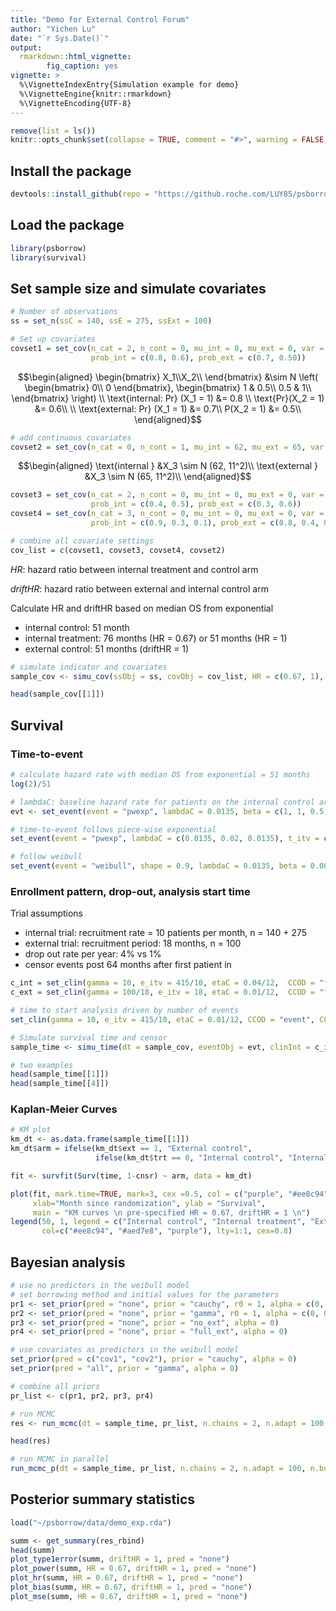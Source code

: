 ```yaml
---
title: "Demo for External Control Forum"
author: "Yichen Lu"
date: "`r Sys.Date()`"
output:
  rmarkdown::html_vignette:
        fig_caption: yes
vignette: >
  %\VignetteIndexEntry{Simulation example for demo}
  %\VignetteEngine{knitr::rmarkdown}
  %\VignetteEncoding{UTF-8}
---
```


```r
remove(list = ls())
knitr::opts_chunk$set(collapse = TRUE, comment = "#>", warning = FALSE, message = FALSE, echo = TRUE, cache=FALSE, fig.height = 6, fig.width=8)
```

## Install the package

```r
devtools::install_github(repo = "https://github.roche.com/LUY85/psborrow", host = "https://github.roche.com/api/v3", force = TRUE)
```

## Load the package

```r
library(psborrow)
library(survival)
```


## Set sample size and simulate covariates

```r
# Number of observations
ss = set_n(ssC = 140, ssE = 275, ssExt = 100)

# Set up covariates
covset1 = set_cov(n_cat = 2, n_cont = 0, mu_int = 0, mu_ext = 0, var = 1, cov = 0.5, 
                  prob_int = c(0.8, 0.6), prob_ext = c(0.7, 0.50))
```

$$\begin{aligned}
\begin{bmatrix}
X_1\\X_2\\
\end{bmatrix} 
&\sim N \left( \begin{bmatrix} 0\\ 0 \end{bmatrix},
\begin{bmatrix} 
1 & 0.5\\
0.5 & 1\\
\end{bmatrix} \right)
\\
\text{internal: Pr} (X_1 = 1) &= 0.8 \\
\text{Pr}(X_2 = 1) &= 0.6\\
\\
\text{external: Pr} (X_1 = 1) &= 0.7\\
P(X_2 = 1) &= 0.5\\
\end{aligned}$$

```r
# add continuous covariates
covset2 = set_cov(n_cat = 0, n_cont = 1, mu_int = 62, mu_ext = 65, var = 11^2)
```

$$\begin{aligned}
\text{internal } &X_3 \sim N (62, 11^2)\\
\text{external } &X_3 \sim N (65, 11^2)\\
\end{aligned}$$

```r
covset3 = set_cov(n_cat = 2, n_cont = 0, mu_int = 0, mu_ext = 0, var = 1, cov = 0.3, 
                  prob_int = c(0.4, 0.5), prob_ext = c(0.3, 0.6))
covset4 = set_cov(n_cat = 3, n_cont = 0, mu_int = 0, mu_ext = 0, var = 1, cov = 0.2, 
                  prob_int = c(0.9, 0.3, 0.1), prob_ext = c(0.8, 0.4, 0.1))

# combine all covariate settings
cov_list = c(covset1, covset3, covset4, covset2)
```

*HR*: hazard ratio between internal treatment and control arm

*driftHR*: hazard ratio between external and internal control arm

Calculate HR and driftHR based on median OS from exponential

- internal control: 51 month
- internal treatment: 76 months (HR = 0.67) or 51 months (HR = 1)
- external control: 51 months (driftHR = 1)

```r
# simulate indicator and covariates
sample_cov <- simu_cov(ssObj = ss, covObj = cov_list, HR = c(0.67, 1), driftHR = c(1), seed = 47, nsim = 2)
```


```r
head(sample_cov[[1]])
```


## Survival

### Time-to-event

```r
# calculate hazard rate with median OS from exponential = 51 months
log(2)/51

# lambdaC: baseline hazard rate for patients on the internal control arm with covaraites = 0
evt <- set_event(event = "pwexp", lambdaC = 0.0135, beta = c(1, 1, 0.5, rep(0.001, 5)))
```

```r
# time-to-event follows piece-wise exponential
set_event(event = "pwexp", lambdaC = c(0.0135, 0.02, 0.0135), t_itv = c(1, 5), beta = c(rep(0.001, 8)))
```


```r
# follow weibull
set_event(event = "weibull", shape = 0.9, lambdaC = 0.0135, beta = 0.001)
```

### Enrollment pattern, drop-out, analysis start time

Trial assumptions

- internal trial: recruitment rate = 10 patients per month, n = 140 + 275
- external trial: recruitment period: 18 months, n = 100
- drop out rate per year: 4% vs 1%
- censor events post 64 months after first patient in


```r
c_int = set_clin(gamma = 10, e_itv = 415/10, etaC = 0.04/12,  CCOD = "fixed-first", CCOD_t = 64)
c_ext = set_clin(gamma = 100/18, e_itv = 18, etaC = 0.01/12,  CCOD = "fixed-first", CCOD_t = 64)
```

```r
# time to start analysis driven by number of events
set_clin(gamma = 10, e_itv = 415/10, etaC = 0.01/12, CCOD = "event", CCOD_t = 200)
```

```r
# Simulate survival time and censor
sample_time <- simu_time(dt = sample_cov, eventObj = evt, clinInt = c_int, clinExt = c_ext, seed = 47)
```

```r
# two examples
head(sample_time[[1]])
head(sample_time[[4]])
```


### Kaplan-Meier Curves

```r
# KM plot
km_dt <- as.data.frame(sample_time[[1]])
km_dt$arm = ifelse(km_dt$ext == 1, "External control", 
                   ifelse(km_dt$trt == 0, "Internal control", "Internal treatment"))

fit <- survfit(Surv(time, 1-cnsr) ~ arm, data = km_dt)

plot(fit, mark.time=TRUE, mark=3, cex =0.5, col = c("purple", "#ee8c94", "#aed7e8"), xlim = c(0, 70),
     xlab="Month since randomization", ylab = "Survival", 
     main = "KM curves \n pre-specified HR = 0.67, driftHR = 1 \n")
legend(50, 1, legend = c("Internal control", "Internal treatment", "External control"),
       col=c("#ee8c94", "#aed7e8", "purple"), lty=1:1, cex=0.8)
```


## Bayesian analysis

```r
# use no predictors in the weibull model
# set borrowing method and initial values for the parameters
pr1 <- set_prior(pred = "none", prior = "cauchy", r0 = 1, alpha = c(0, 0), sigma = 0.03)
pr2 <- set_prior(pred = "none", prior = "gamma", r0 = 1, alpha = c(0, 0))
pr3 <- set_prior(pred = "none", prior = "no_ext", alpha = 0)
pr4 <- set_prior(pred = "none", prior = "full_ext", alpha = 0)
```

```r
# use covariates as predictors in the weibull model
set_prior(pred = c("cov1", "cov2"), prior = "cauchy", alpha = 0)
set_prior(pred = "all", prior = "gamma", alpha = 0)
```

```r
# combine all priors
pr_list <- c(pr1, pr2, pr3, pr4)

# run MCMC
res <- run_mcmc(dt = sample_time, pr_list, n.chains = 2, n.adapt = 100, n.burn = 100, n.iter = 100)
```

```r
head(res)
```

```r
# run MCMC in parallel
run_mcmc_p(dt = sample_time, pr_list, n.chains = 2, n.adapt = 100, n.burn = 100, n.iter = 100)
```


## Posterior summary statistics

```r
load("~/psborrow/data/demo_exp.rda")
```

```r
summ <- get_summary(res_rbind)
head(summ)
plot_type1error(summ, driftHR = 1, pred = "none")
plot_power(summ, HR = 0.67, driftHR = 1, pred = "none")
plot_hr(summ, HR = 0.67, driftHR = 1, pred = "none")
plot_bias(summ, HR = 0.67, driftHR = 1, pred = "none")
plot_mse(summ, HR = 0.67, driftHR = 1, pred = "none")
```
